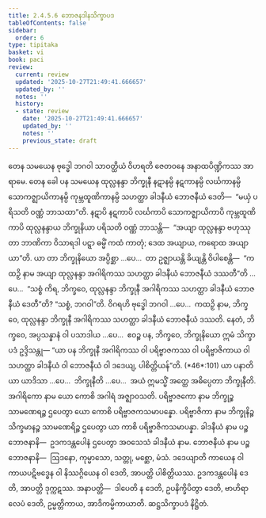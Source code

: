 ```yaml
---
title: 2.4.5.6 ဘောဇနဒါနသိက္ခာပဒ
tableOfContents: false
sidebar:
  order: 6
type: tipitaka
basket: vi
book: paci
review:
  current: review
  updated: '2025-10-27T21:49:41.666657'
  updated_by: ''
  notes: ''
  history:
  - state: review
    date: '2025-10-27T21:49:41.666657'
    updated_by: ''
    notes: ''
    previous_state: draft
---
```



<ReviewStatus review={frontmatter.review} showDetails={true} />

<HypothesisAnnotation frontmatter={frontmatter} />

<DynamicBreadcrumb />

<Division number="999" book="paci" e="ch" v="2" p="397">

<Paragraph number="3039" book="paci">
တေန သမယေန ဗုဒ္ဓေါ ဘဂဝါ သာဝတ္ထိယံ ဝိဟရတိ ဇေတဝနေ အနာထပိဏ္ဍိကဿ အာရာမေ. တေန ခေါ ပန သမယေန ထုလ္လနန္ဒာ ဘိက္ခုနီ နဋာနမ္ပိ နဋကာနမ္ပိ လင်္ဃကာနမ္ပိ သောကဇ္ဈာယိကာနမ္ပိ ကုမ္ဘထူဏိကာနမ္ပိ သဟတ္ထာ ခါဒနီယံ ဘောဇနီယံ ဒေတိ—  “မယှံ ပရိသတိ ဝဏ္ဏံ ဘာသထာ”တိ. နဋာပိ နဋကာပိ လင်္ဃကာပိ သောကဇ္ဈာယိကာပိ ကုမ္ဘထူဏိကာပိ ထုလ္လနန္ဒာယ ဘိက္ခုနိယာ ပရိသတိ ဝဏ္ဏံ ဘာသန္တိ—  “အယျာ ထုလ္လနန္ဒာ ဗဟုဿုတာ ဘာဏိကာ ဝိသာရဒါ ပဋ္ဋာ ဓမ္မိံ ကထံ ကာတုံ; ဒေထ အယျာယ, ကရောထ အယျာယာ”တိ.
</Paragraph>

<Paragraph number="3040" book="paci">
ယာ တာ ဘိက္ခုနိယော အပ္ပိစ္ဆာ …ပေ…  တာ ဥဇ္ဈာယန္တိ ခိယျန္တိ ဝိပါစေန္တိ—  “ကထဉှိ နာမ အယျာ ထုလ္လနန္ဒာ အဂါရိကဿ သဟတ္ထာ ခါဒနီယံ ဘောဇနီယံ ဒဿတီ”တိ …ပေ…  “သစ္စံ ကိရ, ဘိက္ခဝေ, ထုလ္လနန္ဒာ ဘိက္ခုနီ အဂါရိကဿ သဟတ္ထာ ခါဒနီယံ ဘောဇနီယံ ဒေတီ”တိ? “သစ္စံ, ဘဂဝါ”တိ. ဝိဂရဟိ ဗုဒ္ဓေါ ဘဂဝါ …ပေ…  ကထဉှိ နာမ, ဘိက္ခဝေ, ထုလ္လနန္ဒာ ဘိက္ခုနီ အဂါရိကဿ သဟတ္ထာ ခါဒနီယံ ဘောဇနီယံ ဒဿတိ. နေတံ, ဘိက္ခဝေ, အပ္ပသန္နာနံ ဝါ ပသာဒါယ …ပေ…  ဧဝဉ္စ ပန, ဘိက္ခဝေ, ဘိက္ခုနိယော ဣမံ သိက္ခာပဒံ ဥဒ္ဒိသန္တု—
</Paragraph>

</Division>
<Division number="1000" book="paci" e="ch" v="2" p="398">

<Paragraph number="3041" book="paci">
<Emphasis>“ယာ ပန ဘိက္ခုနီ အဂါရိကဿ ဝါ ပရိဗ္ဗာဇကဿ ဝါ ပရိဗ္ဗာဇိကာယ ဝါ သဟတ္ထာ ခါဒနီယံ ဝါ ဘောဇနီယံ ဝါ ဒဒေယျ, ပါစိတ္တိယန်”</Emphasis>တိ. (*46*:<Emphasis>101</Emphasis>)
</Paragraph>

</Division>
<Division number="1001" book="paci" e="ch" v="2" p="398">

<Paragraph number="3042" book="paci">
<Emphasis>ယာ ပနာ</Emphasis>တိ ယာ ယာဒိသာ …ပေ…  <Emphasis>ဘိက္ခုနီ</Emphasis>တိ …ပေ…  အယံ ဣမသ္မိံ အတ္ထေ အဓိပ္ပေတာ ဘိက္ခုနီတိ.
</Paragraph>

<Paragraph number="3043" book="paci">
<Emphasis>အဂါရိကော</Emphasis> နာမ ယော ကောစိ အဂါရံ အဇ္ဈာဝသတိ.
</Paragraph>

<Paragraph number="3044" book="paci">
<Emphasis>ပရိဗ္ဗာဇကော</Emphasis> နာမ ဘိက္ခုဉ္စ သာမဏေရဉ္စ ဌပေတွာ ယော ကောစိ ပရိဗ္ဗာဇကသမာပန္နော.
</Paragraph>

<Paragraph number="3045" book="paci">
<Emphasis>ပရိဗ္ဗာဇိကာ</Emphasis> နာမ ဘိက္ခုနိဉ္စ သိက္ခမာနဉ္စ သာမဏေရိဉ္စ ဌပေတွာ ယာ ကာစိ ပရိဗ္ဗာဇိကသမာပန္နာ.
</Paragraph>

<Paragraph number="3046" book="paci">
<Emphasis>ခါဒနီယံ</Emphasis> နာမ ပဉ္စ ဘောဇနာနိ—  ဥဒကဒန္တပေါနံ ဌပေတွာ အဝသေသံ ခါဒနီယံ နာမ.
</Paragraph>

<Paragraph number="3047" book="paci">
<Emphasis>ဘောဇနီယံ</Emphasis> နာမ ပဉ္စ ဘောဇနာနိ—  ဩဒနော, ကုမ္မာသော, သတ္တု, မစ္ဆော, မံသံ.
</Paragraph>

<Paragraph number="3048" book="paci">
<Emphasis>ဒဒေယျာ</Emphasis>တိ ကာယေန ဝါ ကာယပဋိဗဒ္ဓေန ဝါ နိဿဂ္ဂိယေန ဝါ ဒေတိ, အာပတ္တိ ပါစိတ္တိယဿ. ဥဒကဒန္တပေါနံ ဒေတိ, အာပတ္တိ ဒုက္ကဋဿ.
</Paragraph>

</Division>
<Division number="1002" book="paci" e="ch" v="2" p="398">

<Paragraph number="3049" book="paci">
အနာပတ္တိ—  ဒါပေတိ န ဒေတိ, ဥပနိက္ခိပိတွာ ဒေတိ, ဗာဟိရာလေပံ ဒေတိ, ဥမ္မတ္တိကာယ, အာဒိကမ္မိကာယာတိ.

</Paragraph>
</Division>

<Paragraph number="3050" type="center" book="paci">
ဆဋ္ဌသိက္ခာပဒံ နိဋ္ဌိတံ.
</Paragraph>